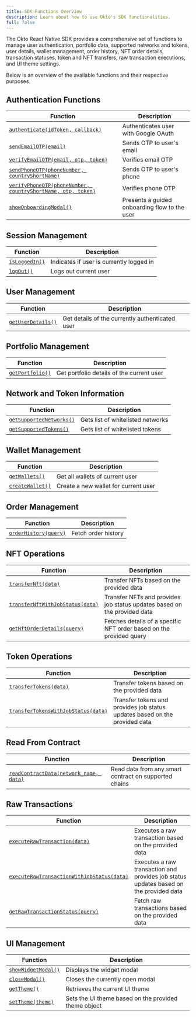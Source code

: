 ```yaml
---
title: SDK Functions Overview
description: Learn about how to use Okto's SDK functionalities.
full: false
---
```


The Okto React Native SDK provides a comprehensive set of functions to manage user authentication, portfolio data, supported networks and tokens, user details, wallet management, order history, NFT order details, transaction statuses, token and NFT transfers, raw transaction executions, and UI theme settings. 

Below is an overview of the available functions and their respective purposes.

## Authentication Functions
| Function | Description |
|----------|-------------|
| [`authenticate(idToken, callback)`](/docs/react-native-sdk/authenticate-users/google-oauth/auth-user-via-code#authenticate-a-user) | Authenticates user with Google OAuth |
| [`sendEmailOTP(email)`](/docs/react-native-sdk/authenticate-users/email-otp/auth-user-via-email#send-email-otp) | Sends OTP to user's email |
| [`verifyEmailOTP(email, otp, token)`](/docs/react-native-sdk/authenticate-users/email-otp/auth-user-via-email#verify-email-otp) | Verifies email OTP |
| [`sendPhoneOTP(phoneNumber, countryShortName)`](/docs/react-native-sdk/authenticate-users/phone-otp/auth-user-via-phone#send-phone-otp) | Sends OTP to user's phone |
| [`verifyPhoneOTP(phoneNumber, countryShortName, otp, token)`](/docs/react-native-sdk/authenticate-users/phone-otp/auth-user-via-phone#verify-phone-otp) | Verifies phone OTP |
| [`showOnboardingModal()`](/docs/react-native-sdk/authenticate-users/onboarding-modal/auth-user-via-modal#show-onboarding-modal) | Presents a guided onboarding flow to the user |

## Session Management
| Function | Description |
|----------|-------------|
| [`isLoggedIn()`](/docs/react-native-sdk/authenticate-users/login-logout/login#check-if-the-user-is-logged-in) | Indicates if user is currently logged in |
| [`logOut()`](/docs/react-native-sdk/authenticate-users/login-logout/logout#log-out) | Logs out current user |

## User Management
| Function | Description |
|----------|-------------|
| [`getUserDetails()`](/docs/react-native-sdk/okto-embedded-wallet/use-user-embedded-wallet/get-user-details) | Get details of the currently authenticated user |

## Portfolio Management
| Function | Description |
|----------|-------------|
| [`getPortfolio()`](/docs/react-native-sdk/okto-embedded-wallet/use-user-embedded-wallet/get-user-balance-portfolio) | Get portfolio details of the current user |

## Network and Token Information
| Function | Description |
|----------|-------------|
| [`getSupportedNetworks()`](/docs/react-native-sdk/chains-tokens/supported-networks#get-all-supported-networks) | Gets list of whitelisted networks |
| [`getSupportedTokens()`](/docs/react-native-sdk/chains-tokens/supported-networks#get-all-supported-tokens) | Gets list of whitelisted tokens |

## Wallet Management
| Function | Description |
|----------|-------------|
| [`getWallets()`](/docs/react-native-sdk/okto-embedded-wallet/use-user-embedded-wallet/get-embedded-wallet-details) | Get all wallets of current user |
| [`createWallet()`](/docs/react-native-sdk/okto-embedded-wallet/setup-embedded-wallets/create-embedded-wallets) | Create a new wallet for current user |

## Order Management
| Function | Description |
|----------|-------------|
| [`orderHistory(query)`](/docs/react-native-sdk/okto-embedded-wallet/use-user-embedded-wallet/transfer-tokens#fetch-order-history) | Fetch order history |

## NFT Operations
| Function | Description |
|----------|-------------|
| [`transferNft(data)`](/docs/react-native-sdk/okto-embedded-wallet/use-user-embedded-wallet/transfer-nfts#transfer-nfts) | Transfer NFTs based on the provided data |
| [`transferNftWithJobStatus(data)`](/docs/react-native-sdk/okto-embedded-wallet/use-user-embedded-wallet/transfer-nfts#transfer-nfts-with-job-status) | Transfer NFTs and provides job status updates based on the provided data |
| [`getNftOrderDetails(query)`](/docs/react-native-sdk/okto-embedded-wallet/use-user-embedded-wallet/transfer-nfts#get-nft-order-details) | Fetches details of a specific NFT order based on the provided query |

## Token Operations
| Function | Description |
|----------|-------------|
| [`transferTokens(data)`](/docs/react-native-sdk/okto-embedded-wallet/use-user-embedded-wallet/transfer-tokens#transfer-tokens) | Transfer tokens based on the provided data |
| [`transferTokensWithJobStatus(data)`](/docs/react-native-sdk/okto-embedded-wallet/use-user-embedded-wallet/transfer-tokens#transfer-tokens-with-job-status) | Transfer tokens and provides job status updates based on the provided data |

## Read From Contract
| Function | Description |
|----------|-------------|
| [`readContractData(network_name, data)`](/docs/react-native-sdk/okto-embedded-wallet/use-user-embedded-wallet/read-contract-data#read-contract-data) | Read data from any smart contract on supported chains |

## Raw Transactions
| Function | Description |
|----------|-------------|
| [`executeRawTransaction(data)`](/docs/react-native-sdk/okto-embedded-wallet/use-user-embedded-wallet/raw-transactions#execute-raw-transaction) | Executes a raw transaction based on the provided data |
| [`executeRawTransactionWithJobStatus(data)`](/docs/react-native-sdk/okto-embedded-wallet/use-user-embedded-wallet/raw-transactions#execute-raw-transaction-with-job-status) | Executes a raw transaction and provides job status updates based on the provided data |
| [`getRawTransactionStatus(query)`](/docs/react-native-sdk/okto-embedded-wallet/use-user-embedded-wallet/raw-transactions#get-raw-transactions) | Fetch raw transactions based on the provided data |

## UI Management
| Function | Description |
|----------|-------------|
| [`showWidgetModal()`](/docs/react-native-sdk/okto-embedded-wallet/built-in-ui-screens/show-ui-screen-via-code#show-modal) | Displays the widget modal |
| [`closeModal()`](/docs/react-native-sdk/okto-embedded-wallet/built-in-ui-screens/show-ui-screen-via-code#close-modal) | Closes the currently open modal |
| [`getTheme()`](/docs/react-native-sdk/okto-embedded-wallet/built-in-ui-screens/show-ui-screen-via-code#get-theme) | Retrieves the current UI theme |
| [`setTheme(theme)`](/docs/react-native-sdk/okto-embedded-wallet/built-in-ui-screens/show-ui-screen-via-code#set-theme) | Sets the UI theme based on the provided theme object |